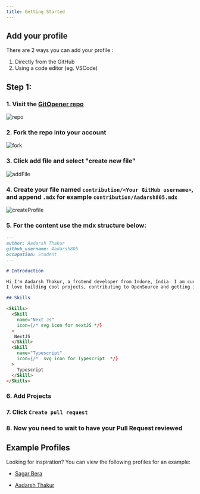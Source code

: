 ```yaml
---
title: Getting Started
---
```


## Add your profile

There are 2 ways you can add your profile :

1. Directly from the GitHub
2. Using a code editor (eg. VSCode)

## Step 1:

### 1. Visit the [GitOpener repo](https://github.com/pbclife/gitopener.vercel.app)

![repo](https://user-images.githubusercontent.com/95094057/218765545-f6586a18-c194-42d5-a5aa-45cf42e5b5ee.png)

### 2. Fork the repo into your account

![fork](https://user-images.githubusercontent.com/95094057/218765603-c65a2a08-b234-4c5f-871f-c6e8a73fe299.png)

### 3. Click add file and select "create new file"

![addFile](https://user-images.githubusercontent.com/95094057/218765622-86d41908-343d-403f-891e-4a8e0b035ce3.png)

### 4. Create your file named `contribution/<Your GitHub username>`, and append `.mdx` for example `contribution/Aadarsh805.mdx`

![createProfile](https://user-images.githubusercontent.com/95094057/218765648-f408a8f0-efa3-4c81-97c9-810db37f7235.png)

### 5. For the content use the mdx structure below:

```markdown github_username.mdx
---
author: Aadarsh Thakur
github_username: Aadarsh805
occupation: Student
---

# Introduction

Hi I'm Aadarsh Thakur, a frotend developer from Indore, India. I am currently a 3rd year Computer Science student persuing B-Tech.
I love building cool projects, contributing to OpenSource and getting involved in awesome tech communities.

## Skills

<Skills>
  <Skill
    name="Next Js"
    icon={/* svg icon for nextJS */}
  >
   NextJS
  </Skill>
  <Skill
    name="Typescript"
    icon={/*  svg icon for Typescript  */}
  >
    Typescript
  </Skill>
</Skills>
```

### 6. Add Projects

### 7. Click `Create pull request`

### 8. Now you need to wait to have your Pull Request reviewed

## Example Profiles

Looking for inspiration? You can view the following profiles for an example:

- [Sagar Bera](https://gitopener.vercel.app/contributors/sboy99)

- [Aadarsh Thakur](https://gitopener.vercel.app/contributors/Aadarsh805)

